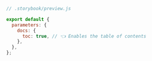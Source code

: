 ```js
// .storybook/preview.js

export default {
  parameters: {
    docs: {
      toc: true, // 👈 Enables the table of contents
    },
  },
};
```
